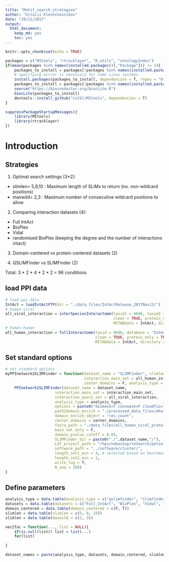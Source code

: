 ```yaml
---
title: "Motif_search_strategies"
author: "Vitalii Kleshchevnikov"
date: "29/11/2017"
output: 
  html_document: 
    keep_md: yes
    toc: yes
---
```


```r
knitr::opts_chunk$set(echo = TRUE)

packages = c("MItools", "rtracklayer", "R.utils", "ontologyIndex")
if(mean(packages %in% names(installed.packages()[,"Package"])) != 1){
    packages_to_install = packages[!packages %in% names(installed.packages()[,"Package"])]
    # specifying mirror is necessary for some Linux systems
    install.packages(packages_to_install, dependencies = T, repos = "http://mirrors.ebi.ac.uk/CRAN/")
    packages_to_install = packages[!packages %in% names(installed.packages()[,"Package"])]
    source("https://bioconductor.org/biocLite.R")
    biocLite(packages_to_install)
    devtools::install_github("vitkl/MItools", dependencies = T)
}

suppressPackageStartupMessages({
    library(MItools)
    library(rtracklayer)
})
```

# Introduction

## Strategies

1. Optimal search settings (3*2):  
 - slimlen= 5,8,10 : Maximum length of SLiMs to return (no. non-wildcard positions)  
 - maxwild= 2,3 : Maximum number of consecutive wildcard positions to allow  
 
2. Comparing interaction datasets (4):  
 - Full IntAct  
 - BioPlex  
 - Vidal  
 - randomised BioPlex (keeping the degree and the number of interactions intact)  
 
3. Domain-centered vs protein-centered datasets (2)  

4. QSLIMFinder vs SLIMFinder (2)  

Total: 3 \* 2 \* 4 \* 2 \* 2 = 96 conditions

## load PPI data

```r
# load ppi data
IntAct = loadIntActFTP(dir = "./data_files/IntActRelease_2017Nov13/")
# human-viral
all_viral_interaction = interSpeciesInteractome(taxid1 = 9606, taxid2 = 10239, database = "IntActFTP", format = "tab27",
                                                clean = TRUE, protein_only = TRUE,
                                                MITABdata = IntAct, directory = "./data_files/")
# human-human
all_human_interaction = fullInteractome(taxid = 9606, database = "IntActFTP", format = "tab27",
                                        clean = TRUE, protein_only = TRUE,
                                        MITABdata = IntAct, directory = "./data_files/")
```

## Set standard options

```r
# set standard options
myPPInetwork2SLIMFinder = function(dataset_name = "SLIMFinder", slimlen = 5, maxwild = 2,
                                   interaction_main_set = all_human_interaction,
                                   center_domains = F, analysis_type = "qslimfinder"){
    PPInetwork2SLIMFinder(dataset_name = dataset_name,
                      interaction_main_set = interaction_main_set,
                      interaction_query_set = all_viral_interaction,
                      analysis_type = analysis_type,
                      options = paste0("dismask=T consmask=F cloudfix=T probcut=0.3 minwild=0 maxwild=",maxwild," slimlen=",slimlen," alphahelix=F maxseq=1500 savespace=1 iuchdir=T"),
                      path2domain_enrich = "./processed_data_files/what_we_find_VS_ELM_clust20171019.RData",
                      domain_enrich_object = "res_count",
                      center_domains = center_domains,
                      fasta_path = "./data_files/all_human_viral_proteins.fasta",
                      main_set_only = F,
                      domain_pvalue_cutoff = 0.05,
                      SLIMFinder_dir = paste0("./",dataset_name,"/"),
                      LSF_project_path = "/hps/nobackup/research/petsalaki/users/vitalii/vitalii/viral_project/",
                      software_path = "../software/cluster/",
                      length_set1_min = 4, # selected based on benchmarking: minimal set size that returns motifs with Sig < 0.05
                      length_set2_min = 1,
                      write_log = T,
                      N_seq = 200)
}
```

## Define parameters
```r
analysis_type = data.table(analysis_type = c("qslimfinder", "slimfinder"))
datasets = data.table(datasets = c("Full_IntAct", "BioPlex", "Vidal", "randomised_BioPlex"))
domain_centered = data.table(domain_centered = c(F, T))
slimlen = data.table(slimlen = c(5, 8, 10))
slimlen = data.table(maxwild = c(2, 3))

vec2fac = function(..., list = NULL){
    if(is.null(list)) list = list(...)
    for(list)
    
}

dataset_names = paste(analysis_type, datasets, domain_centered, slimlen, maxwild, sep = ".")
```